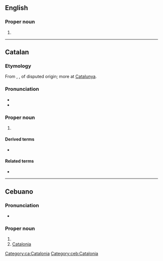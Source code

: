 ==English==

===Proper noun===
{{en-proper noun}}

# {{alternative form of|en|Catalonia}}

----

==Catalan==

===Etymology===
From {{der|ca|ML.|Cathalonia}}, {{m|la|Cathalaunia}}, of disputed origin; more at [[w:Catalonia#Etymology and pronunciation|Catalunya]].

===Pronunciation===
* {{ca-IPA}}
* {{audio|ca|LL-Q7026 (cat)-Unjoanqualsevol-Catalunya.wav|Audio}}

===Proper noun===
{{ca-proper noun|f}}

# {{place|ca|autonomous community|c/Spain|t=Catalonia}}

====Derived terms====
* {{l|ca|Catalunya Nord}}

====Related terms====
* {{l|ca|català}}

[[Category:ca:Catalonia]]

----

==Cebuano==

===Pronunciation===
* {{hyphenation|ceb|Ca|ta|lun|ya}}

===Proper noun===
{{head|ceb|proper noun}}

# {{surname|ceb}}
# [[Catalonia]]

[[Category:ceb:Catalonia]]